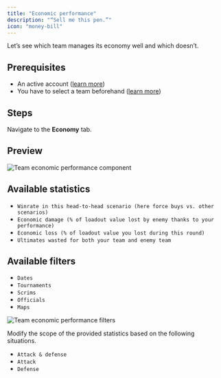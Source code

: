 ```yaml
---
title: "Economic performance"
description: "“Sell me this pen.”"
icon: "money-bill"
---
```


Let’s see which team manages its economy well and which doesn’t.

## Prerequisites

- An active account ([learn more](/get-started/setup))
- You have to select a team beforehand ([learn more](/core/team/root))

## Steps

Navigate to the **Economy** tab.

## Preview

<Frame>
    <img
        src="./images/economic-performance/component.png"
        alt="Team economic performance component"
    />
</Frame>

## Available statistics

- `Winrate in this head-to-head scenario (here force buys vs. other scenarios)`
- `Economic damage (% of loadout value lost by enemy thanks to your performance)`
- `Economic loss (% of loadout value you lost during this round)`
- `Ultimates wasted for both your team and enemy team`

## Available filters

- `Dates`
- `Tournaments`
- `Scrims`
- `Officials`
- `Maps`

<Frame>
    <img
        src="./images/economic-performance/filters.png"
        alt="Team economic performance filters"
    />
</Frame>

Modify the scope of the provided statistics based on the following situations.
- `Attack & defense`
- `Attack`
- `Defense`
